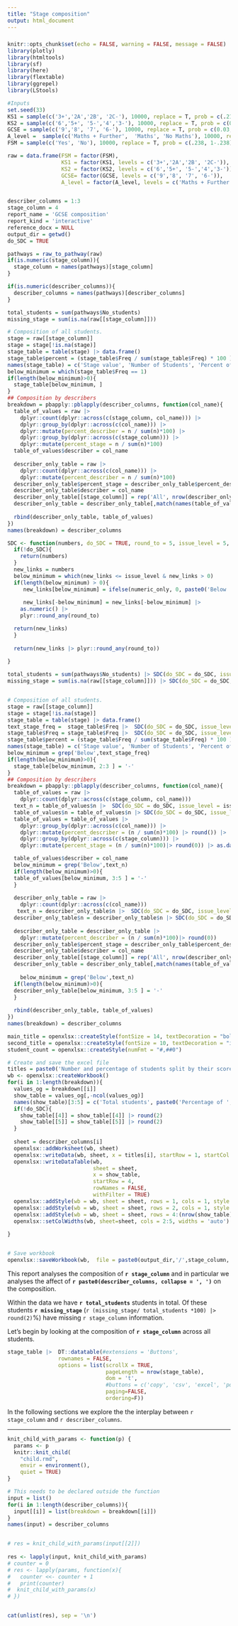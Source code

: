 ```yaml
---
title: "Stage composition"
output: html_document
---
```


##### {-}
```r
knitr::opts_chunk$set(echo = FALSE, warning = FALSE, message = FALSE)
library(plotly)
library(htmltools)
library(sf)
library(here)
library(flextable)
library(ggrepel)
library(LStools)
```

```r
#Inputs
set.seed(33)
KS1 = sample(c('3+','2A','2B', '2C-'), 10000, replace = T, prob = c(.21,.28,.26,.25))
KS2 = sample(c('6','5+', '5-','4','3-'), 10000, replace = T, prob = c(0.03, 0.15, 0.22, 0.46, 0.13))
GCSE = sample(c('9','8', '7', '6-'), 10000, replace = T, prob = c(0.03, 0.07, 0.10, 0.80))
A_level =  sample(c('Maths + Further',  'Maths', 'No Maths'), 10000, replace = T, prob = c(0.02, 0.09, 0.89))
FSM = sample(c('Yes', 'No'), 10000, replace = T, prob = c(.238, 1-.238))

raw = data.frame(FSM = factor(FSM),
                 KS1 = factor(KS1, levels = c('3+','2A','2B', '2C-')),
                 KS2 = factor(KS2, levels = c('6','5+', '5-','4','3-')),
                 GCSE= factor(GCSE, levels = c('9','8', '7', '6-')),
                 A_level = factor(A_level, levels = c('Maths + Further',  'Maths', 'No Maths')))


describer_columns = 1:3
stage_column = 4
report_name = 'GCSE composition'
report_kind = 'interactive'
reference_docx = NULL
output_dir = getwd()
do_SDC = TRUE

pathways = raw_to_pathway(raw)
if(is.numeric(stage_column)){
  stage_column = names(pathways)[stage_column]
}

if(is.numeric(describer_columns)){
  describer_columns = names(pathways)[describer_columns]
}

```

```r
total_students = sum(pathways$No_students)
missing_stage = sum(is.na(raw[[stage_column]]))

# Composition of all students.
stage = raw[[stage_column]]
stage = stage[!is.na(stage)]
stage_table = table(stage) |> data.frame()
stage_table$percent = (stage_table$Freq / sum(stage_table$Freq) * 100 ) |> round(2)
names(stage_table) = c('Stage value', 'Number of Students', 'Percent of Students')
below_minimum = which(stage_table$Freq == 1)
if(length(below_minimum)>0){
  stage_table[below_minimum, ]
}
## Composition by describers
breakdown = pbapply::pblapply(describer_columns, function(col_name){
  table_of_values = raw |>
    dplyr::count(dplyr::across(c(stage_column, col_name))) |>
    dplyr::group_by(dplyr::across(c(col_name))) |>
    dplyr::mutate(percent_describer = n / sum(n)*100) |>
    dplyr::group_by(dplyr::across(c(stage_column))) |>
    dplyr::mutate(percent_stage = n / sum(n)*100)
  table_of_values$describer = col_name
  
  describer_only_table = raw |>
    dplyr::count(dplyr::across(c(col_name))) |>
    dplyr::mutate(percent_describer = n / sum(n)*100) 
  describer_only_table$percent_stage = describer_only_table$percent_describer
  describer_only_table$describer = col_name
  describer_only_table[[stage_column]] = rep('All', nrow(describer_only_table))
  describer_only_table = describer_only_table[,match(names(table_of_values), names(describer_only_table))]
  
  rbind(describer_only_table, table_of_values)
})
names(breakdown) = describer_columns

```

```r
SDC <- function(numbers, do_SDC = TRUE, round_to = 5, issue_level = 5, numeric_only = T){
  if(!do_SDC){
    return(numbers)
  }
  new_links = numbers
  below_minimum = which(new_links <= issue_level & new_links > 0)
  if(length(below_minimum) > 0){
     new_links[below_minimum] = ifelse(numeric_only, 0, paste0('Below ', issue_level))
     
     new_links[-below_minimum] = new_links[-below_minimum] |>
    as.numeric() |>
    plyr::round_any(round_to)

  return(new_links)
  }
 
  return(new_links |> plyr::round_any(round_to))
  
}

total_students = sum(pathways$No_students) |> SDC(do_SDC = do_SDC, issue_level = issue_level, numeric_only = F, round_to = round_to)
missing_stage = sum(is.na(raw[[stage_column]])) |> SDC(do_SDC = do_SDC, issue_level = issue_level, numeric_only = F, round_to = round_to) 


# Composition of all students.
stage = raw[[stage_column]]
stage = stage[!is.na(stage)]
stage_table = table(stage) |> data.frame()
text_stage_freq =  stage_table$Freq |>  SDC(do_SDC = do_SDC, issue_level = issue_level,numeric_only = F, round_to = round_to)
stage_table$Freq = stage_table$Freq |>  SDC(do_SDC = do_SDC, issue_level = issue_level, round_to = round_to)
stage_table$percent = (stage_table$Freq / sum(stage_table$Freq) * 100 ) |> round(0)
names(stage_table) = c('Stage value', 'Number of Students', 'Percent of Students')
below_minimum = grep('Below',text_stage_freq)
if(length(below_minimum)>0){
  stage_table[below_minimum, 2:3 ] = '-'
}
## Composition by describers
breakdown = pbapply::pblapply(describer_columns, function(col_name){
  table_of_values = raw |>
    dplyr::count(dplyr::across(c(stage_column, col_name)))
  text_n = table_of_values$n |>  SDC(do_SDC = do_SDC, issue_level = issue_level,numeric_only = F,  round_to = round_to)
  table_of_values$n = table_of_values$n |> SDC(do_SDC = do_SDC, issue_level = issue_level, round_to = round_to)
  table_of_values = table_of_values |>
    dplyr::group_by(dplyr::across(c(col_name))) |>
    dplyr::mutate(percent_describer = (n / sum(n)*100) |> round()) |>
    dplyr::group_by(dplyr::across(c(stage_column))) |>
    dplyr::mutate(percent_stage = (n / sum(n)*100)|> round(0)) |> as.data.frame()

  table_of_values$describer = col_name
  below_minimum = grep('Below',text_n)
  if(length(below_minimum)>0){
  table_of_values[below_minimum, 3:5 ] = '-'
  }
  
  describer_only_table = raw |>
    dplyr::count(dplyr::across(c(col_name)))
   text_n = describer_only_table$n |>  SDC(do_SDC = do_SDC, issue_level = issue_level,numeric_only = F, round_to = round_to)
  describer_only_table$n = describer_only_table$n |> SDC(do_SDC = do_SDC, issue_level = issue_level, round_to = round_to)
  
  describer_only_table = describer_only_table |>
    dplyr::mutate(percent_describer = (n / sum(n)*100)|> round(0)) 
  describer_only_table$percent_stage = describer_only_table$percent_describer
  describer_only_table$describer = col_name
  describer_only_table[[stage_column]] = rep('All', nrow(describer_only_table))
  describer_only_table = describer_only_table[,match(names(table_of_values), names(describer_only_table))]
  
    below_minimum = grep('Below',text_n)
  if(length(below_minimum)>0){
  describer_only_table[below_minimum, 3:5 ] = '-'
  }
  
  rbind(describer_only_table, table_of_values)
})
names(breakdown) = describer_columns

```

```r
main_title = openxlsx::createStyle(fontSize = 14, textDecoration = "bold", halign = "left")
second_title = openxlsx::createStyle(fontSize = 10, textDecoration = "italic", halign = "left")
student_count = openxlsx::createStyle(numFmt = "#,##0")

# Create and save the excel file
titles = paste0('Number and percentage of students split by their scores/demographics in ', stage_column, ' and ', describer_columns)
wb <- openxlsx::createWorkbook()
for(i in 1:length(breakdown)){
  values_og = breakdown[[i]]
  show_table = values_og[,-ncol(values_og)]
  names(show_table)[3:5] = c('Total students', paste0('Percentage of ', describer_columns[i] ),  paste0('Percentage of ', stage_column))
  if(!do_SDC){
    show_table[[4]] = show_table[[4]] |> round(2)
    show_table[[5]] = show_table[[5]] |> round(2)  
  }
  
  sheet = describer_columns[i]
  openxlsx::addWorksheet(wb, sheet)
  openxlsx::writeData(wb, sheet, x = titles[i], startRow = 1, startCol = 1)
  openxlsx::writeDataTable(wb,
                           sheet = sheet,
                           x = show_table,
                           startRow = 4,
                           rowNames = FALSE,
                           withFilter = TRUE)
  openxlsx::addStyle(wb = wb, sheet = sheet, rows = 1, cols = 1, style = main_title)
  openxlsx::addStyle(wb = wb, sheet = sheet, rows = 2, cols = 1, style = second_title)
  openxlsx::addStyle(wb = wb, sheet = sheet, rows = 4:(nrow(show_table)+4), cols = 3, style = student_count)
  openxlsx::setColWidths(wb, sheet=sheet, cols = 2:5, widths = 'auto')
  
}


# Save workbook
openxlsx::saveWorkbook(wb,  file = paste0(output_dir,'/',stage_column, '_stage_composition.xlsx'), overwrite = TRUE)
```
This report analyses the composition of **`r stage_column`** and in particular we analyses the affect of **`r paste0(describer_columns, collapse = ', ')`** on the composition. 

Within the data we have **`r total_students`** students in total. Of these students **`r missing_stage`** (`r (missing_stage/ total_students *100) |> round(2)`%) have missing `r stage_column` information. 

Let's begin by looking at the composition of **`r stage_column`** across all students.

```r
stage_table |>  DT::datatable(#extensions = 'Buttons',
                rownames = FALSE,
                options = list(scrollX = TRUE,
                               pageLength = nrow(stage_table),
                               dom = 't',
                               #buttons = c('copy', 'csv', 'excel', 'pdf'),
                               paging=FALSE,
                               ordering=F))
```

In the following sections we explore the the interplay between `r stage_column` and `r describer_columns`.

***

<!-- Loop over all describer columns and add the information  -->

```r
knit_child_with_params <- function(p) {
  params <- p
  knitr::knit_child(
    "child.rmd",
    envir = environment(),
    quiet = TRUE)
}

# This needs to be declared outside the function
input = list()
for(i in 1:length(describer_columns)){
  input[[i]] = list(breakdown = breakdown[[i]])
}
names(input) = describer_columns


# res = knit_child_with_params(input[[2]])
          
res <- lapply(input, knit_child_with_params)
# counter = 0
# res <- lapply(params, function(x){
#   counter <<- counter + 1
#   print(counter)
#  knit_child_with_params(x) 
# })


cat(unlist(res), sep = '\n')
```
